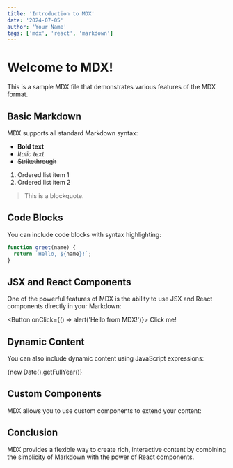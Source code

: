 ```yaml
---
title: 'Introduction to MDX'
date: '2024-07-05'
author: 'Your Name'
tags: ['mdx', 'react', 'markdown']
---
```


# Welcome to MDX!

This is a sample MDX file that demonstrates various features of the MDX format.

## Basic Markdown

MDX supports all standard Markdown syntax:

- **Bold text**
- *Italic text*
- ~~Strikethrough~~

1. Ordered list item 1
2. Ordered list item 2

> This is a blockquote.

## Code Blocks

You can include code blocks with syntax highlighting:

```javascript
function greet(name) {
  return `Hello, ${name}!`;
}
```

## JSX and React Components

One of the powerful features of MDX is the ability to use JSX and React components directly in your Markdown:


<Button onClick={() => alert('Hello from MDX!')}>
  Click me!
</Button>

## Dynamic Content

You can also include dynamic content using JavaScript expressions:

{new Date().getFullYear()}

## Custom Components

MDX allows you to use custom components to extend your content:


<CustomImage src="/path/to/image.jpg" alt="A custom image component" />

## Conclusion

MDX provides a flexible way to create rich, interactive content by combining the simplicity of Markdown with the power of React components.
